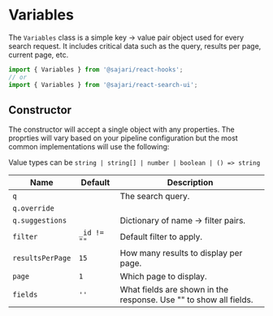 
<SEO
  title="Variables"
  scope={scopes.classes}
  description="The Variables class is a simple key -> value pair object used for every search request. "
/>

# Variables

The `Variables` class is a simple key -> value pair object used for every search request. It includes critical data such as the query, results per page, current page, etc.

```js
import { Variables } from '@sajari/react-hooks';
// or
import { Variables } from '@sajari/react-search-ui';
```

## Constructor

The constructor will accept a single object with any properties. The proprties will vary based on your pipeline configuration but the most common implementations will use the following:

Value types can be `string | string[] | number | boolean | () => string`

| Name             | Default     | Description                                                       |
| ---------------- | ----------- | ----------------------------------------------------------------- |
| `q`              |             | The search query.                                                 |
| `q.override`     |             |                                                                   |
| `q.suggestions`  |             | Dictionary of name -> filter pairs.                               |
| `filter`         | `_id != ""` | Default filter to apply.                                          |
| `resultsPerPage` | `15`        | How many results to display per page.                             |
| `page`           | `1`         | Which page to display.                                            |
| `fields`         | `''`        | What fields are shown in the response. Use "" to show all fields. |
